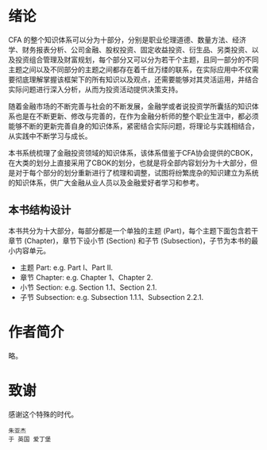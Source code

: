 \mainmatter

# 绪论 {#introduction .unnumbered}

CFA 的整个知识体系可以分为十部分，分别是职业伦理道德、数量方法、经济学、财务报表分析、公司金融、股权投资、固定收益投资、衍生品、另类投资、以及投资组合管理及财富规划，每个部分又可以分为若干个主题，且同一部分的不同主题之间以及不同部分的主题之间都存在着千丝万缕的联系，在实际应用中不仅需要彻底理解掌握该框架下的所有知识以及观点，还需要能够对其灵活运用，并结合实际问题进行深入分析，从而为投资活动提供决策支持。

随着金融市场的不断完善与社会的不断发展，金融学或者说投资学所囊括的知识体系也是在不断更新、修改与完善的，在作为金融分析师的整个职业生涯中，都必须能够不断的更新完善自身的知识体系，紧密结合实际问题，将理论与实践相结合，从实践中不断学习与成长。

本书系统梳理了金融投资领域的知识体系，该体系借鉴于CFA协会提供的CBOK，在大类的划分上直接采用了CBOK的划分，也就是将全部内容划分为十大部分，但是对于每个部分的划分重新进行了梳理和调整，试图将纷繁庞杂的知识建立为系统的知识体系，供广大金融从业人员以及金融爱好者学习和参考。

## 本书结构设计 {#introduction-structure .unnumbered}

本书共分为十大部分，每部分都是一个单独的主题 (Part)，每个主题下面包含若干章节 (Chapter)，章节下设小节 (Section) 和子节 (Subsection)，子节为本书的最小内容单元。
  
- 主题 Part: e.g. Part I、Part II.
- 章节 Chapter: e.g. Chapter 1、Chapter 2.
- 小节 Section: e.g. Section 1.1、Section 2.1.
- 子节 Subsection: e.g. Subsection 1.1.1、Subsection 2.2.1.


# 作者简介 {#author .unnumbered}

略。


# 致谢 {#acknowledge .unnumbered}

感谢这个特殊的时代。

```block2
朱亚杰  
于 英国 爱丁堡
```

